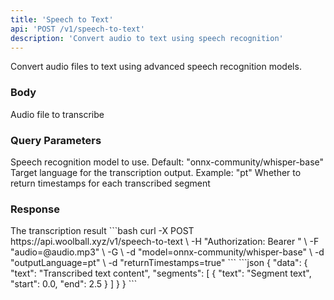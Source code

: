 ```yaml
---
title: 'Speech to Text'
api: 'POST /v1/speech-to-text'
description: 'Convert audio to text using speech recognition'
---
```


Convert audio files to text using advanced speech recognition models.

### Body

<ParamField body="audio" type="file" required>
  Audio file to transcribe
</ParamField>

### Query Parameters

<ParamField query="model" type="string">
  Speech recognition model to use. Default: "onnx-community/whisper-base"
</ParamField>

<ParamField query="outputLanguage" type="string">
  Target language for the transcription output. Example: "pt"
</ParamField>

<ParamField query="returnTimestamps" type="boolean">
  Whether to return timestamps for each transcribed segment
</ParamField>

### Response

<ResponseField name="data" type="object">
  The transcription result
</ResponseField>

<RequestExample>
```bash
curl -X POST https://api.woolball.xyz/v1/speech-to-text \
  -H "Authorization: Bearer <YOUR_API_KEY>" \
  -F "audio=@audio.mp3" \
  -G \
  -d "model=onnx-community/whisper-base" \
  -d "outputLanguage=pt" \
  -d "returnTimestamps=true"
```
</RequestExample>

<ResponseExample>
```json
{
  "data": {
    "text": "Transcribed text content",
    "segments": [
      {
        "text": "Segment text",
        "start": 0.0,
        "end": 2.5
      }
    ]
  }
}
```
</ResponseExample>
